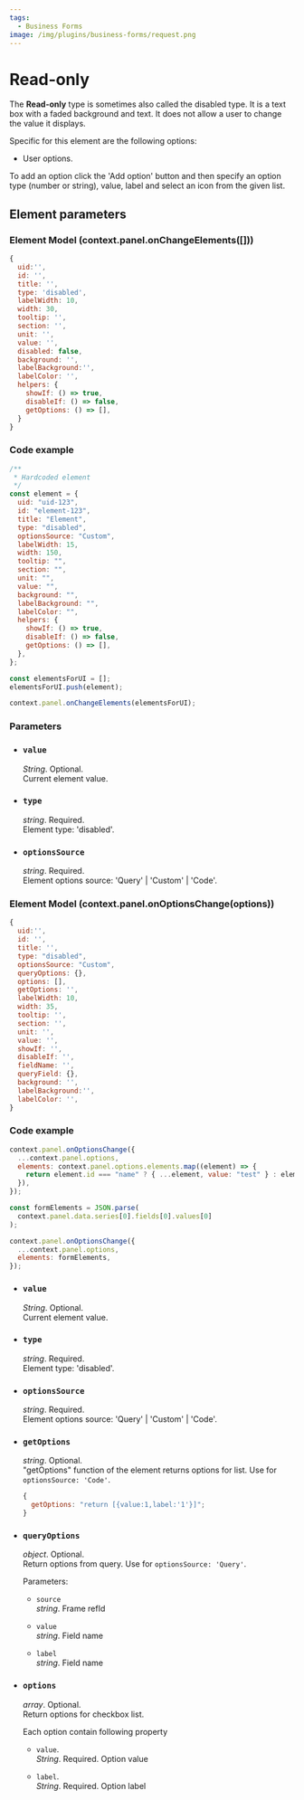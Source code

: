 ```yaml
---
tags:
  - Business Forms
image: /img/plugins/business-forms/request.png
---
```



# Read-only

The **Read-only** type is sometimes also called the disabled type. It is a text box with a faded background and text. It does not allow a user to change the value it displays.

Specific for this element are the following options:

- User options.

To add an option click the 'Add option' button and then specify an option type (number or string), value, label and select an icon from the given list.

## Element parameters

### Element Model (context.panel.onChangeElements([]))

<InfoUseChangeElements />

```js
{
  uid:'',
  id: '',
  title: '',
  type: 'disabled',
  labelWidth: 10,
  width: 30,
  tooltip: '',
  section: '',
  unit: '',
  value: '',
  disabled: false,
  background: '',
  labelBackground:'',
  labelColor: '',
  helpers: {
    showIf: () => true,
    disableIf: () => false,
    getOptions: () => [],
  }
}
```

### Code example

```javascript
/**
 * Hardcoded element
 */
const element = {
  uid: "uid-123",
  id: "element-123",
  title: "Element",
  type: "disabled",
  optionsSource: "Custom",
  labelWidth: 15,
  width: 150,
  tooltip: "",
  section: "",
  unit: "",
  value: "",
  background: "",
  labelBackground: "",
  labelColor: "",
  helpers: {
    showIf: () => true,
    disableIf: () => false,
    getOptions: () => [],
  },
};

const elementsForUI = [];
elementsForUI.push(element);

context.panel.onChangeElements(elementsForUI);
```

<BaseChangeElements />

### Parameters

- ### `value`

  _String_. Optional.  
   Current element value.

- ### `type`

  _string_. Required.  
  Element type: 'disabled'.

- ### `optionsSource`

  _string_. Required.  
  Element options source: 'Query' | 'Custom' | 'Code'.

<BaseParameters />

### Element Model (context.panel.onOptionsChange(options))

<InfoUseOptionsChange />

```js
{
  uid:'',
  id: '',
  title: '',
  type: "disabled",
  optionsSource: "Custom",
  queryOptions: {},
  options: [],
  getOptions: '',
  labelWidth: 10,
  width: 35,
  tooltip: '',
  section: '',
  unit: '',
  value: '',
  showIf: '',
  disableIf: '',
  fieldName: '',
  queryField: {},
  background: '',
  labelBackground:'',
  labelColor: '',
}
```

### Code example

```javascript
context.panel.onOptionsChange({
  ...context.panel.options,
  elements: context.panel.options.elements.map((element) => {
    return element.id === "name" ? { ...element, value: "test" } : element;
  }),
});
```

```javascript
const formElements = JSON.parse(
  context.panel.data.series[0].fields[0].values[0]
);

context.panel.onOptionsChange({
  ...context.panel.options,
  elements: formElements,
});
```

- ### `value`

  _String_. Optional.  
   Current element value.

- ### `type`

  _string_. Required.  
  Element type: 'disabled'.

- ### `optionsSource`

  _string_. Required.  
  Element options source: 'Query' | 'Custom' | 'Code'.

- ### `getOptions`

  _string_. Optional.  
   "getOptions" function of the element returns options for list. Use for `optionsSource: 'Code'`.

  ```js
  {
    getOptions: "return [{value:1,label:'1'}]";
  }
  ```

- ### `queryOptions`

  _object_. Optional.  
   Return options from query. Use for `optionsSource: 'Query'`.

  Parameters:

  - `source`  
     _string_. Frame refId

  - `value`  
     _string_. Field name

  - `label`  
     _string_. Field name

- ### `options`

  _array_. Optional.  
  Return options for checkbox list.

  Each option contain following property

  - `value`.  
    _String_. Required.
    Option value

  - `label`.  
    _String_. Required.
    Option label

<BaseOptionsParameters />
